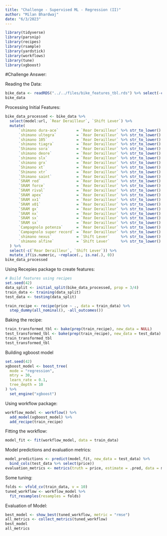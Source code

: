 ```yaml
---
title: "Challenge - Supervised ML - Regression (II)"
author: "Milan Bhardwaj"
date: "6/3/2023"
---
```


```r
library(tidyverse)
library(parsnip)
library(recipes)
library(rsample)
library(yardstick)
library(workflows)
library(tune)
library(xgboost)
```

#Challenge Answer:

Reading the Data:
```r
bike_data <- readRDS("../../files/bike_features_tbl.rds") %>% select(-c("Brake Rotor"))
bike_data
```

Processing Initial Features:
```r
bike_data_processed <- bike_data %>%
  select(model:url, `Rear Derailleur`, `Shift Lever`) %>%
  mutate(
      `shimano dura-ace`        = `Rear Derailleur` %>% str_to_lower() %>% str_detect("shimano dura-ace ") %>% as.numeric(),
      `shimano ultegra`         = `Rear Derailleur` %>% str_to_lower() %>% str_detect("shimano ultegra ") %>% as.numeric(),
      `shimano 105`             = `Rear Derailleur` %>% str_to_lower() %>% str_detect("shimano 105 ") %>% as.numeric(),
      `shimano tiagra`          = `Rear Derailleur` %>% str_to_lower() %>% str_detect("shimano tiagra ") %>% as.numeric(),
      `Shimano sora`            = `Rear Derailleur` %>% str_to_lower() %>% str_detect("shimano sora") %>% as.numeric(),
      `shimano deore`           = `Rear Derailleur` %>% str_to_lower() %>% str_detect("shimano deore(?! xt)") %>% as.numeric(),
      `shimano slx`             = `Rear Derailleur` %>% str_to_lower() %>% str_detect("shimano slx") %>% as.numeric(),
      `shimano grx`             = `Rear Derailleur` %>% str_to_lower() %>% str_detect("shimano grx") %>% as.numeric(),
      `Shimano xt`              = `Rear Derailleur` %>% str_to_lower() %>% str_detect("shimano deore xt |shimano xt ") %>% as.numeric(),
      `Shimano xtr`             = `Rear Derailleur` %>% str_to_lower() %>% str_detect("shimano xtr") %>% as.numeric(),
      `Shimano saint`           = `Rear Derailleur` %>% str_to_lower() %>% str_detect("shimano saint") %>% as.numeric(),
      `SRAM red`                = `Rear Derailleur` %>% str_to_lower() %>% str_detect("sram red") %>% as.numeric(),
      `SRAM force`              = `Rear Derailleur` %>% str_to_lower() %>% str_detect("sram force") %>% as.numeric(),
      `SRAM rival`              = `Rear Derailleur` %>% str_to_lower() %>% str_detect("sram rival") %>% as.numeric(),
      `SRAM apex`               = `Rear Derailleur` %>% str_to_lower() %>% str_detect("sram apex") %>% as.numeric(),
      `SRAM xx1`                = `Rear Derailleur` %>% str_to_lower() %>% str_detect("sram xx1") %>% as.numeric(),
      `SRAM x01`                = `Rear Derailleur` %>% str_to_lower() %>% str_detect("sram x01|sram xo1") %>% as.numeric(),
      `SRAM gx`                 = `Rear Derailleur` %>% str_to_lower() %>% str_detect("sram gx") %>% as.numeric(),
      `SRAM nx`                 = `Rear Derailleur` %>% str_to_lower() %>% str_detect("sram nx") %>% as.numeric(),
      `SRAM sx`                 = `Rear Derailleur` %>% str_to_lower() %>% str_detect("sram sx") %>% as.numeric(),
      `SRAM sx`                 = `Rear Derailleur` %>% str_to_lower() %>% str_detect("sram sx") %>% as.numeric(),
      `Campagnolo potenza`      = `Rear Derailleur` %>% str_to_lower() %>% str_detect("campagnolo potenza") %>% as.numeric(),
      `Campagnolo super record` = `Rear Derailleur` %>% str_to_lower() %>% str_detect("campagnolo super record") %>% as.numeric(),
      `shimano nexus`           = `Shift Lever`     %>% str_to_lower() %>% str_detect("shimano nexus") %>% as.numeric(),
      `shimano alfine`          = `Shift Lever`     %>% str_to_lower() %>% str_detect("shimano alfine") %>% as.numeric()
  ) %>%
  select(-c(`Rear Derailleur`, `Shift Lever`)) %>%
  mutate_if(is.numeric, ~replace(., is.na(.), 0))
bike_data_processed
```

Using Recepies package to create features:
```r
# Build features using recipes
set.seed(42)
data_split <- initial_split(bike_data_processed, prop = 3/4)
train_data <- training(data_split)
test_data <- testing(data_split)

train_recipe <- recipe(price ~ ., data = train_data) %>%
  step_dummy(all_nominal(), -all_outcomes())

```

Baking the recipe:
```r
train_transformed_tbl <- bake(prep(train_recipe), new_data = NULL)
test_transformed_tbl <- bake(prep(train_recipe), new_data = test_data)
train_transformed_tbl
test_transformed_tbl
```

Building xgboost model
```r
set.seed(42)
xgboost_model <- boost_tree(
  mode = "regression",
  mtry = 30,
  learn_rate = 0.1,
  tree_depth = 10
) %>%
  set_engine("xgboost")
```

Using workflow package:
```r
workflow_model <- workflow() %>%
  add_model(xgboost_model) %>%
  add_recipe(train_recipe)
```

Fitting the workflow:
```r
model_fit <- fit(workflow_model, data = train_data)
```

Model predictions and evaluation metrics:
```r
model_predictions <- predict(model_fit, new_data = test_data) %>%
  bind_cols(test_data %>% select(price))
evaluation_metrics <- metrics(truth = price, estimate = .pred, data = model_predictions)
```

Some tuning:
```r
folds <- vfold_cv(train_data, v = 10)
tuned_workflow <- workflow_model %>%
  fit_resamples(resamples = folds)
```

Evaluation of Model:
```r
best_model <- show_best(tuned_workflow, metric = "rmse")
all_metrics <- collect_metrics(tuned_workflow)
best_model
all_metrics
```